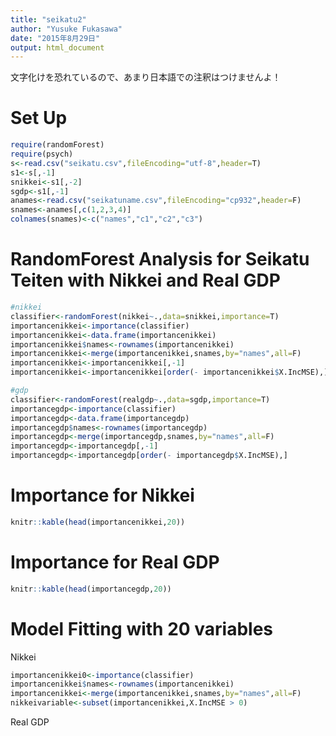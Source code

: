 ```yaml
---
title: "seikatu2"
author: "Yusuke Fukasawa"
date: "2015年8月29日"
output: html_document
---
```


文字化けを恐れているので、あまり日本語での注釈はつけませんよ！

Set Up
========================================================

```r
require(randomForest)
require(psych)
s<-read.csv("seikatu.csv",fileEncoding="utf-8",header=T)
s1<-s[,-1]
snikkei<-s1[,-2]
sgdp<-s1[,-1]
anames<-read.csv("seikatuname.csv",fileEncoding="cp932",header=F)
snames<-anames[,c(1,2,3,4)]
colnames(snames)<-c("names","c1","c2","c3")
```

RandomForest Analysis for Seikatu Teiten with Nikkei and Real GDP
========================================================

```r
#nikkei
classifier<-randomForest(nikkei~.,data=snikkei,importance=T)
importancenikkei<-importance(classifier)
importancenikkei<-data.frame(importancenikkei)
importancenikkei$names<-rownames(importancenikkei)
importancenikkei<-merge(importancenikkei,snames,by="names",all=F)
importancenikkei<-importancenikkei[,-1]
importancenikkei<-importancenikkei[order(- importancenikkei$X.IncMSE),]

#gdp
classifier<-randomForest(realgdp~.,data=sgdp,importance=T)
importancegdp<-importance(classifier)
importancegdp<-data.frame(importancegdp)
importancegdp$names<-rownames(importancegdp)
importancegdp<-merge(importancegdp,snames,by="names",all=F)
importancegdp<-importancegdp[,-1]
importancegdp<-importancegdp[order(- importancegdp$X.IncMSE),]
```

Importance for Nikkei
========================================================

```r
knitr::kable(head(importancenikkei,20))
```

Importance for Real GDP
========================================================

```r
knitr::kable(head(importancegdp,20))
```

Model Fitting with 20 variables
========================================================

Nikkei
```r
importancenikkei0<-importance(classifier)
importancenikkei$names<-rownames(importancenikkei)
importancenikkei<-merge(importancenikkei,snames,by="names",all=F)
nikkeivariable<-subset(importancenikkei,X.IncMSE > 0)
```

Real GDP
```r

```